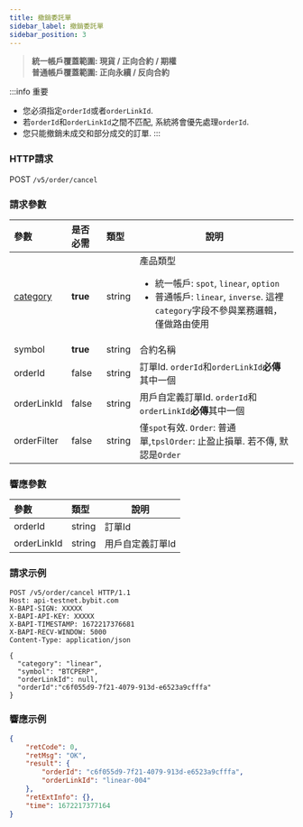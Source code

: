 ```yaml
---
title: 撤銷委託單
sidebar_label: 撤銷委託單
sidebar_position: 3
---
```

> **統一帳戶覆蓋範圍: 現貨 / 正向合約 / 期權**<br/>
> **普通帳戶覆蓋範圍: 正向永續 / 反向合約**

:::info 重要
- 您必須指定`orderId`或者`orderLinkId`.
- 若`orderId`和`orderLinkId`之間不匹配, 系統將會優先處理`orderId`.
- 您只能撤銷未成交和部分成交的訂單.
:::

### HTTP請求
POST `/v5/order/cancel`

### 請求參數
| 參數 | 是否必需 | 類型 | 說明|
|:----- |:-------|:-----|------ |
|[category](../enum#category) |**true** |string |產品類型 <ul><li>統一帳戶: `spot`, `linear`, `option`</li><li>普通帳戶: `linear`, `inverse`. 這裡`category`字段不參與業務邏輯，僅做路由使用</li></ul>|
|symbol |**true** |string |合約名稱|
|orderId |false |string |訂單Id. `orderId`和`orderLinkId`**必傳**其中一個 |
|orderLinkId |false |string |用戶自定義訂單Id. `orderId`和`orderLinkId`**必傳**其中一個 |
|orderFilter |false |string |僅`spot`有效. `Order`: 普通單,`tpslOrder`: 止盈止損單. 若不傳, 默認是`Order`|

### 響應參數
| 參數 | 類型 | 說明|
|:----- |:-----|----- |
|orderId |string |訂單Id |
|orderLinkId |string |用戶自定義訂單Id |

### 請求示例

```http
POST /v5/order/cancel HTTP/1.1
Host: api-testnet.bybit.com
X-BAPI-SIGN: XXXXX
X-BAPI-API-KEY: XXXXX
X-BAPI-TIMESTAMP: 1672217376681
X-BAPI-RECV-WINDOW: 5000
Content-Type: application/json

{
  "category": "linear",
  "symbol": "BTCPERP",
  "orderLinkId": null,
  "orderId":"c6f055d9-7f21-4079-913d-e6523a9cfffa"
}
```

### 響應示例

```json
{
    "retCode": 0,
    "retMsg": "OK",
    "result": {
        "orderId": "c6f055d9-7f21-4079-913d-e6523a9cfffa",
        "orderLinkId": "linear-004"
    },
    "retExtInfo": {},
    "time": 1672217377164
}
```